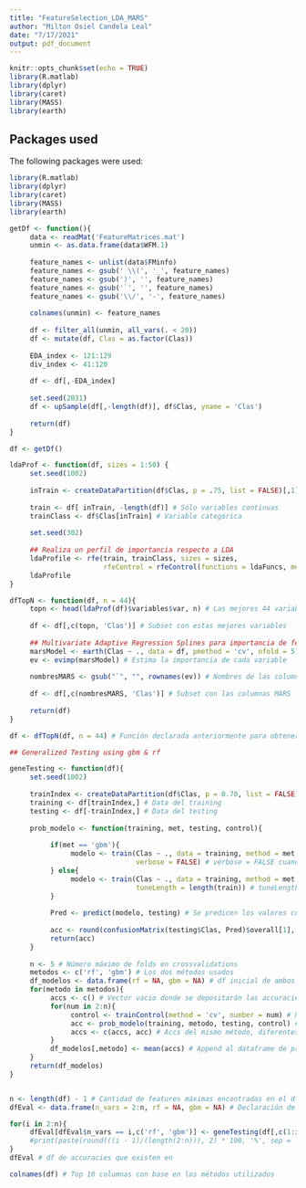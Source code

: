 ```yaml
---
title: "FeatureSelection_LDA_MARS"
author: "Milton Osiel Candela Leal"
date: "7/17/2021"
output: pdf_document
---
```


```r
knitr::opts_chunk$set(echo = TRUE)
library(R.matlab)
library(dplyr)
library(caret)
library(MASS)
library(earth)
```

## Packages used
The following packages were used:

```r
library(R.matlab)
library(dplyr)
library(caret)
library(MASS)
library(earth)
```

```r
getDf <- function(){
     data <- readMat('FeatureMatrices.mat')
     unmin <- as.data.frame(data$WFM.1)
     
     feature_names <- unlist(data$FMinfo)
     feature_names <- gsub(' \\(', '_', feature_names)
     feature_names <- gsub(')', '', feature_names)
     feature_names <- gsub('`', '', feature_names)
     feature_names <- gsub('\\/', '-', feature_names)
     
     colnames(unmin) <- feature_names
     
     df <- filter_all(unmin, all_vars(. < 20))
     df <- mutate(df, Clas = as.factor(Clas))
     
     EDA_index <- 121:129
     div_index <- 41:120
     
     df <- df[,-EDA_index]
     
     set.seed(2031)
     df <- upSample(df[,-length(df)], df$Clas, yname = 'Clas')
     
     return(df)
}

df <- getDf()

ldaProf <- function(df, sizes = 1:50) {
     set.seed(1002)
     
     inTrain <- createDataPartition(df$Clas, p = .75, list = FALSE)[,1]
     
     train <- df[ inTrain, -length(df)] # Sólo variables continuas
     trainClass <- df$Clas[inTrain] # Variable categórica
     
     set.seed(302)
     
     ## Realiza un perfil de importancia respecto a LDA
     ldaProfile <- rfe(train, trainClass, sizes = sizes,
                       rfeControl = rfeControl(functions = ldaFuncs, method = 'cv'))
     ldaProfile
}

dfTopN <- function(df, n = 44){
     topn <- head(ldaProf(df)$variables$var, n) # Las mejores 44 variables (daba 0.9)
     
     df <- df[,c(topn, 'Clas')] # Subset con estas mejores variables
     
     ## Multivariate Adaptive Regression Splines para importancia de features
     marsModel <- earth(Clas ~ ., data = df, pmethod = 'cv', nfold = 5)
     ev <- evimp(marsModel) # Estima la importancia de cada variable
     
     nombresMARS <- gsub("`", "", rownames(ev)) # Nombres de las columnas
     
     df <- df[,c(nombresMARS, 'Clas')] # Subset con las columnas MARS
     
     return(df)
}

df <- dfTopN(df, n = 44) # Función declarada anteriormente para obtener top 10 variables

## Generalized Testing using gbm & rf

geneTesting <- function(df){ 
     set.seed(1002)
     
     trainIndex <- createDataPartition(df$Clas, p = 0.70, list = FALSE) # Divide los datos
     training <- df[trainIndex,] # Data del training
     testing <- df[-trainIndex,] # Data del testing
     
     prob_modelo <- function(training, met, testing, control){
          
          if(met == 'gbm'){
               modelo <- train(Clas ~ ., data = training, method = met, trControl = control, 
                               verbose = FALSE) # verbose = FALSE cuando se usa gbm
          } else{
               modelo <- train(Clas ~ ., data = training, method = met, trControl = control,
                               tuneLength = length(train)) # tuneLength = ncols(train) cuando rf
          }
          
          Pred <- predict(modelo, testing) # Se predicen los valores con base en testing
          
          acc <- round(confusionMatrix(testing$Clas, Pred)$overall[1], 5) # Accuracy de resultados
          return(acc)
     }
     
     n <- 5 # Número máximo de folds en crossvalidations
     metodos <- c('rf', 'gbm') # Los dos métodos usados
     df_modelos <- data.frame(rf = NA, gbm = NA) # df inicial de ambos métodos
     for(metodo in metodos){
          accs <- c() # Vector vacio donde se depositarán las accuracies
          for(num in 2:n){
               control <- trainControl(method = 'cv', number = num) # Número de folds en crossvalidation
               acc <- prob_modelo(training, metodo, testing, control) # Función de arriba para acc
               accs <- c(accs, acc) # Accs del mismo método, diferentes folds de crossvalidation
          }
          df_modelos[,metodo] <- mean(accs) # Append al dataframe de promedio(accs) dependiendo del método 
     }
     return(df_modelos)
}


n <- length(df) - 1 # Cantidad de features máximas encontradas en el df
dfEval <- data.frame(n_vars = 2:n, rf = NA, gbm = NA) # Declaración de df vacio, donde estarán las accs

for(i in 2:n){
     dfEval[dfEval$n_vars == i,c('rf', 'gbm')] <- geneTesting(df[,c(1:i, length(df))]) # Append de accs
     #print(paste(round(((i - 1)/(length(2:n))), 2) * 100, '%', sep = '')) # Para medir cuanto le falta a la maquina
}
dfEval # df de accuracies que existen en 

colnames(df) # Top 10 columnas con base en los métodos utilizados
```

